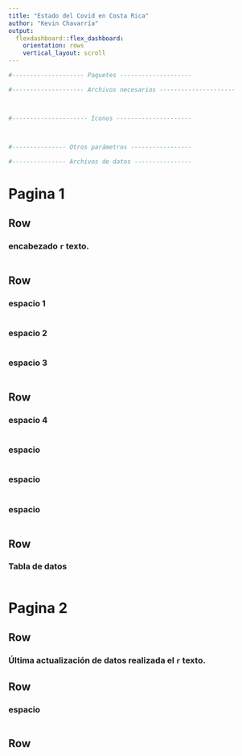 ```yaml
---
title: "Estado del Covid en Costa Rica"
author: "Kevin Chavarría"
output:
  flexdashboard::flex_dashboard:
    orientation: rows
    vertical_layout: scroll
---
```


```r

#-------------------- Paquetes --------------------

#-------------------- Archivos necesarios ---------------------



#--------------------- Íconos ---------------------



#--------------- Otros parámetros -----------------


```


```r
#--------------- Archivos de datos ----------------

```

Pagina 1
=======================================================================
Row {data-height=1.5}
-----------------------------------------------------------------------
    
### encabezado `r  ` texto.
    
```r
```

Row 
-----------------------------------------------------------------------
###  espacio 1 {.value-box}
```r


```

### espacio 2 {.value-box}
```r


```

### espacio 3 {.value-box}
```r

```

Row
-----------------------------------------------------------------------
### espacio 4 {.value-box}
```r

```

### espacio {.value-box}
```r

```

### espacio {.value-box}
```r

```

### espacio 
```r

```

Row {data-height=800}
-----------------------------------------------------------------------

### Tabla de datos
```r
```

Pagina 2
=======================================================================
Row {data-height=1}
-----------------------------------------------------------------------
### Última actualización de datos realizada el `r  ` texto.


Row
-----------------------------------------------------------------------

### espacio {.value-box}
```r

```

Row {data-width=400}
-----------------------------------------------------------------------

